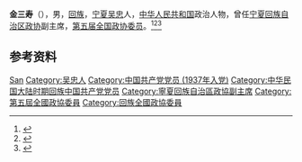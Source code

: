 '''金三寿'''（{{bd|1897年|9月|1986年|4月|}}），男，[[回族|回族]]，[[宁夏|宁夏]][[吴忠|吴忠]]人，[[中华人民共和国|中华人民共和国]]政治人物，曾任[[宁夏回族自治区政协|宁夏回族自治区政协]]副主席，[[第五届全国政协委员|第五届全国政协委员]]。<ref>{{Cite book|title=历届全国政协委员人名辞典|author=|publisher=中国国际广播出版社|year=1996|isbn=9787507813746|location=北京|pages=286}}</ref><ref>{{Cite book|title=中华人民共和国职官志|author=何虎生, 李耀东, 向常福主编|publisher=中国社会出版社|year=2003|isbn=9787800883934|location=北京|pages=}}</ref><ref>{{Cite book|title=中国共产党吴忠革命史|author=中共吴忠市委党史研究室编|publisher=宁夏人民出版社|year=2008|isbn=|location=银川|pages=}}</ref>

== 参考资料 ==
{{reflist}}

{{中华人民共和国政治人物小作品}}

{{Authority control}}
{{DEFAULTSORT:Jin金}}
[[Category:金姓|San]]
[[Category:吴忠人|Category:吴忠人]]
[[Category:中国共产党党员_(1937年入党)|Category:中国共产党党员 (1937年入党)]]
[[Category:中华民国大陆时期回族中国共产党党员|Category:中华民国大陆时期回族中国共产党党员]]
[[Category:寧夏回族自治區政協副主席|Category:寧夏回族自治區政協副主席]]
[[Category:第五屆全國政協委員|Category:第五屆全國政協委員]]
[[Category:回族全國政協委員|Category:回族全國政協委員]]